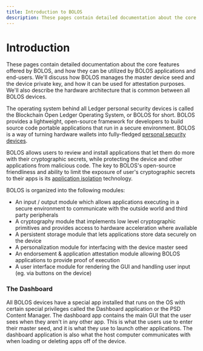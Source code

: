 ```yaml
---
title: Introduction to BOLOS
description: These pages contain detailed documentation about the core features offered by BOLOS, and how they can be utilized by BOLOS applications and end-users.
---
```


# Introduction

These pages contain detailed documentation about the core features offered by BOLOS, and how they can be utilized by BOLOS applications and end-users. We'll discuss how BOLOS manages the master device seed and the device private key, and how it can be used for attestation purposes. We'll also describe the hardware architecture that is common between all BOLOS devices.

The operating system behind all Ledger personal security devices is called the Blockchain Open Ledger Operating System, or BOLOS for short. BOLOS provides a lightweight, open-source framework for developers to build source code portable applications that run in a secure environment. BOLOS is a way of turning hardware wallets into fully-fledged [personal security devices](../psd/introduction).

BOLOS allows users to review and install applications that let them do more with their cryptographic secrets, while protecting the device and other applications from malicious code. The key to BOLOS's open-source friendliness and ability to limit the exposure of user's cryptographic secrets to their apps is its [application isolation](../psd/application-isolation/) technology.

BOLOS is organized into the following modules:

-   An input / output module which allows applications executing in a secure environment to communicate with the outside world and third party peripherals
-   A cryptography module that implements low level cryptographic primitives and provides access to hardware acceleration where available
-   A persistent storage module that lets applications store data securely on the device
-   A personalization module for interfacing with the device master seed
-   An endorsement & application attestation module allowing BOLOS applications to provide proof of execution
-   A user interface module for rendering the GUI and handling user input (eg. via buttons on the device)

### The Dashboard

All BOLOS devices have a special app installed that runs on the OS with certain special privileges called the Dashboard application or the PSD Content Manager. The dashboard app contains the main GUI that the user sees when they aren't in any other app. This is what the users use to enter their master seed, and it is what they use to launch other applications. The dashboard application is also what the host computer communicates with when loading or deleting apps off of the device.
